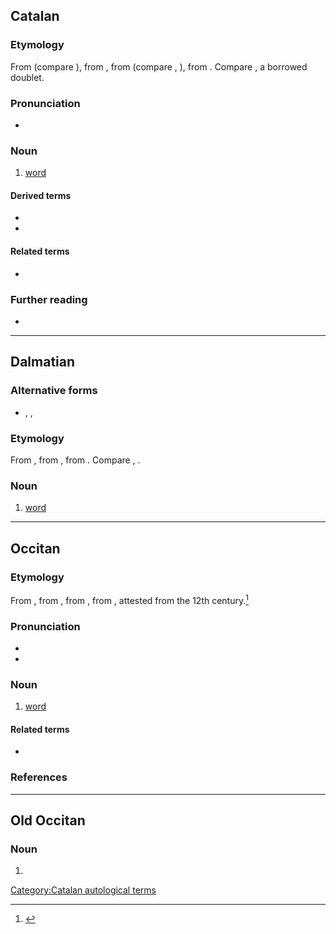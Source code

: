 ==Catalan==

===Etymology===
From {{inh|ca|pro|paraulla}} (compare {{cog|oc|paraula}}), from {{inh|ca|LL.|-}}, from {{inh|ca|la|parabola||comparison; later, speech}} (compare {{cog|fr|parole}}, {{cog|es|palabra}}), from {{der|ca|grc|παραβολή}}. Compare {{doublet|ca|notext=1|paràbola}}, a borrowed doublet.

===Pronunciation===
* {{ca-IPA}}

===Noun===
{{ca-noun|f}}

# [[word]]
#: {{syn|ca|mot}}

====Derived terms====
* {{l|ca|donar la paraula}}
* {{l|ca|joc de paraules}}

====Related terms====
* {{l|ca|parlar}}

===Further reading===
* {{R:IEC2}}

[[Category:Catalan autological terms]]

----

==Dalmatian==

===Alternative forms===
* {{l|dlm|palaura}}, {{l|dlm|paraura}}, {{l|dlm|palaula}}

===Etymology===
From {{inh|dlm|LL.|-}}, from {{inh|dlm|la|parabola}}, from {{der|dlm|grc|παραβολή||comparison; parable}}. Compare {{cog|es|palabra}}, {{cog|it|parola}}.

===Noun===
{{head|dlm|noun|g=f}}

# [[word]]

----

==Occitan==

===Etymology===
From {{inh|oc|pro|paraulla}}, from {{inh|oc|LL.|-}}, from {{inh|oc|la|parabola}}, from {{der|oc|grc|παραβολή}}, attested from the 12th century.<ref>{{R:DGLO|433}}</ref>

===Pronunciation===
* {{IPA|oc|/paˈɾawlo/}}
* {{audio|oc|LL-Q14185 (oci)-Davidgrosclaude-paraula.wav|Audio (Béarn)}}

===Noun===
{{oc-noun|f}}

# [[word]]

====Related terms====
* {{l|oc|parlar}}

===References===
<references/>

----

==Old Occitan==

===Noun===
{{pro-noun|f}}

# {{alternative form of|pro|paraulla}}